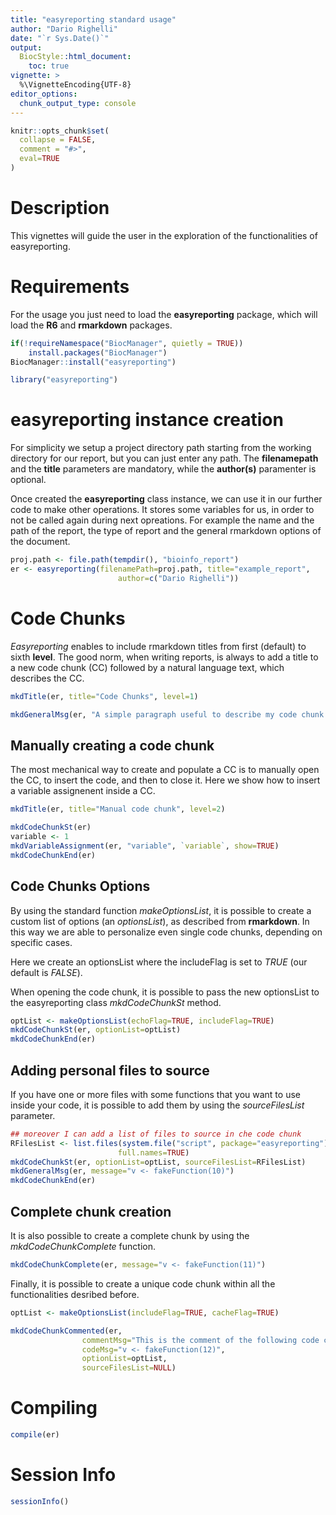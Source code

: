 ```yaml
---
title: "easyreporting standard usage"
author: "Dario Righelli"
date: "`r Sys.Date()`"
output: 
  BiocStyle::html_document:
    toc: true
vignette: >
  %\VignetteEncoding{UTF-8} 
editor_options: 
  chunk_output_type: console
---
```


<!--
%\VignetteEngine{knitr::rmarkdown}
%\VignetteIndexEntry{easyreporting standard usage}
-->
  
```r
knitr::opts_chunk$set(
  collapse = FALSE,
  comment = "#>",
  eval=TRUE
)
```

# Description

This vignettes will guide the user in the exploration of the functionalities of
easyreporting.

# Requirements 

For the usage you just need to load the **easyreporting** package, which will 
load the **R6** and **rmarkdown** packages.

```r
if(!requireNamespace("BiocManager", quietly = TRUE))
    install.packages("BiocManager")
BiocManager::install("easyreporting")
```


```r
library("easyreporting")
```

# easyreporting instance creation

For simplicity we setup a project directory path starting from the working 
directory for our report, but you can just enter any path.
The **filenamepath** and the **title** parameters are mandatory, while the 
**author(s)** paramenter is optional.

Once created the **easyreporting** class instance, we can use it in our further
code to make other operations.
It stores some variables for us, in order to not be called again during next 
opreations.
For example the name and the path of the report, the type of report
and the general rmarkdown options of the document.


```r
proj.path <- file.path(tempdir(), "bioinfo_report")
er <- easyreporting(filenamePath=proj.path, title="example_report",
                        author=c("Dario Righelli"))
```

# Code Chunks

*Easyreporting* enables to include rmarkdown titles from first (default) to 
sixth **level**.
The good norm, when writing reports, is always to add a title to a new code 
chunk (CC) followed by a natural language text, which describes the CC.

```r
mkdTitle(er, title="Code Chunks", level=1)

mkdGeneralMsg(er, "A simple paragraph useful to describe my code chunk...")
```

## Manually creating a code chunk

The most mechanical way to create and populate a CC is to manually open the CC,
to insert the code, and then to close it.
Here we show how to insert a variable assignenent inside a CC.

```r
mkdTitle(er, title="Manual code chunk", level=2)

mkdCodeChunkSt(er)
variable <- 1
mkdVariableAssignment(er, "variable", `variable`, show=TRUE)
mkdCodeChunkEnd(er)
```

## Code Chunks Options

By using the standard function *makeOptionsList*, it is possible to create a 
custom list of options (an *optionsList*),  as described from **rmarkdown**.
In this way we are able to personalize even single code chunks, depending on 
specific cases.

Here we create an optionsList where the includeFlag is set to *TRUE* 
(our default is *FALSE*).

When opening the code chunk, it is possible to pass the new optionsList to the 
easyreporting class *mkdCodeChunkSt* method.

```r
optList <- makeOptionsList(echoFlag=TRUE, includeFlag=TRUE)
mkdCodeChunkSt(er, optionList=optList)
mkdCodeChunkEnd(er)
```

## Adding personal files to source

If you have one or more files with some functions that you want to use inside
your code, it is possible to add them by using the *sourceFilesList* 
parameter.

```r
## moreover I can add a list of files to source in che code chunk
RFilesList <- list.files(system.file("script", package="easyreporting"), 
                        full.names=TRUE)
mkdCodeChunkSt(er, optionList=optList, sourceFilesList=RFilesList)
mkdGeneralMsg(er, message="v <- fakeFunction(10)")
mkdCodeChunkEnd(er)
```

## Complete chunk creation

It is also possible to create a complete chunk by using the 
*mkdCodeChunkComplete* function.

```r
mkdCodeChunkComplete(er, message="v <- fakeFunction(11)")
```

Finally, it is possible to create a unique code chunk within all the 
functionalities desribed before.

```r
optList <- makeOptionsList(includeFlag=TRUE, cacheFlag=TRUE)

mkdCodeChunkCommented(er, 
                commentMsg="This is the comment of the following code chunk",
                codeMsg="v <- fakeFunction(12)",
                optionList=optList,
                sourceFilesList=NULL)
```

# Compiling

```r
compile(er)
```

# Session Info

```r
sessionInfo()
```



